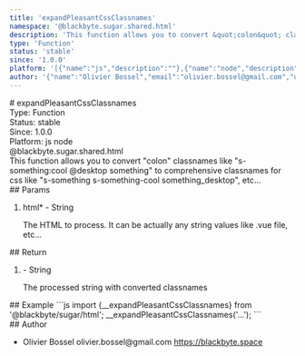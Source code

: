 ```yaml
---
title: 'expandPleasantCssClassnames'
namespace: '@blackbyte.sugar.shared.html'
description: 'This function allows you to convert &quot;colon&quot; classnames like &quot;s-something:cool @desktop something&quot; to comprehensive classnames for css like &quot;s-something s-something-cool something_desktop&quot;, etc...'
type: 'Function'
status: 'stable'
since: '1.0.0'
platform: '[{"name":"js","description":""},{"name":"node","description":""}]'
author: '{"name":"Olivier Bossel","email":"olivier.bossel@gmail.com","url":"https://blackbyte.space"}'
---
```


<div class="docmap-mdx">
  # expandPleasantCssClassnames
  <div class="_metas">
    <div class="_type">
      <span class="_type-label">Type:</span>
      <span class="_type-value">Function</span>
    </div>
    <div class="_status">
      <span class="_status-label">Status:</span>
      <span class="_status-value -stable">stable</span>
    </div>
    <div class="_since">
      <span class="_since-label">Since:</span>
      <span class="_since-value">1.0.0</span>
    </div>
    <div class="_platform">
      <span class="_platform-label">Platform:</span>
      <span class="_platform-value -js">js</span>
      <span class="_platform-value -node">node</span>
    </div>
  </div>
  <div class="_namespace">@blackbyte.sugar.shared.html</div>
  <div class="_description typo-lead typo-format">
    This function allows you to convert &quot;colon&quot; classnames like
    &quot;s-something:cool @desktop something&quot; to comprehensive classnames
    for css like &quot;s-something s-something-cool something_desktop&quot;,
    etc...
  </div>
  <div class="_params">
    ## Params
    <ol class="_list">
      <li class="_item">
        <span class="_name">
          html<span class="_required">*</span>
        </span>
        <span class="_default">-</span> <span class="_type">String</span>
        <p class="_description">
          The HTML to process&period; It can be actually any string values like
          &period;vue file&comma; etc&period;&period;&period;
        </p>
      </li>
    </ol>
  </div>
  <div class="_return">
    ## Return
    <ol class="_list">
      <li class="_item">
        <span class="_default">-</span>
        <span class="_type">String</span>
        <p class="_description">
          The processed string with converted classnames
        </p>
      </li>
    </ol>
  </div>
  <div class="_examples">
    ## Example ```js import {__expandPleasantCssClassnames} from
    '@blackbyte/sugar/html'; __expandPleasantCssClassnames('...'); ```
  </div>
  <div class="_author">
    ## Author
    <ul class="_list">
      <li class="_item">
        <span class="_name">Olivier Bossel</span>
        <span class="_email">olivier.bossel@gmail.com</span>
        <a href="https://blackbyte.space" target="_blank" class="_url">
          https://blackbyte.space
        </a>
      </li>
    </ul>
  </div>
</div>
